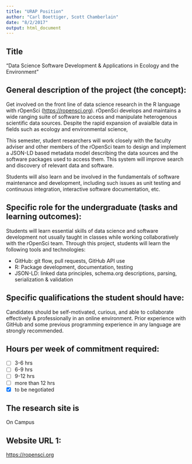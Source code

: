 ```yaml
---
title: "URAP Position"
author: "Carl Boettiger, Scott Chamberlain"
date: "8/2/2017"
output: html_document
---
```


## Title

"Data Science Software Development & Applications in Ecology and the Environment"


## General description of the project (the concept):


Get involved on the front line of data science research in the R language with rOpenSci (<https://ropensci.org>).  rOpenSci develops and maintains a wide ranging suite of software to access and manipulate heterogenous scientific data sources.  Despite the rapid expansion of avaialble data in fields such as ecology and environmental science, 

This semester, student researchers will work closely with the faculty adviser and other members of the rOpenSci team to design and implement a JSON-LD based metadata model describing the data sources and the software packages used to access them.  This system will improve search and discovery of relevant data and software.  

Students will also learn and be involved in the fundamentals of software maintenance and development, including such issues as unit testing and continuous integration, interactive software documentation, etc.


## Specific role for the undergraduate (tasks and learning outcomes):

Students will learn essential skills of data science and software development not usually taught in classes while working collaboratively with the rOpenSci team. Through this project, students will learn the following tools and technologies:

- GitHub: git flow, pull requests, GitHub API use
- R: Package development, documentation, testing
- JSON-LD: linked data principles, schema.org descriptions, parsing, serialization & validation


## Specific qualifications the student should have:

Candidates should be self-motivated, curious, and able to collaborate effectively & professionally in an online environment.  Prior experience with GitHub and some previous programming experience in any language are strongly recommended.  




## Hours per week of commitment required:

- [ ] 3-6 hrs
- [ ] 6-9 hrs
- [ ] 9-12 hrs
- [ ] more than 12 hrs
- [x] to be negotiated

## The research site is

On Campus

## Website URL 1:  

<https://ropensci.org>

